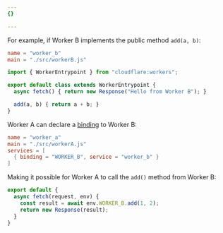 ```yaml
---
{}

---
```



For example, if Worker B implements the public method `add(a, b)`:

<WranglerConfig>

```toml
name = "worker_b"
main = "./src/workerB.js"
```

</WranglerConfig>

```js
import { WorkerEntrypoint } from "cloudflare:workers";

export default class extends WorkerEntrypoint {
  async fetch() { return new Response("Hello from Worker B"); }

  add(a, b) { return a + b; }
}
```

Worker A can declare a [binding](/workers/runtime-apis/bindings) to Worker B:



<WranglerConfig>

```toml
name = "worker_a"
main = "./src/workerA.js"
services = [
  { binding = "WORKER_B", service = "worker_b" }
]
```

</WranglerConfig>

Making it possible for Worker A to call the `add()` method from Worker B:

```js
export default {
  async fetch(request, env) {
    const result = await env.WORKER_B.add(1, 2);
    return new Response(result);
  }
}
```
